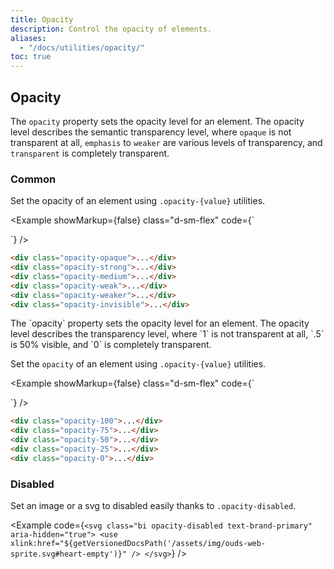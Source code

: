 ```yaml
---
title: Opacity
description: Control the opacity of elements.
aliases:
  - "/docs/utilities/opacity/"
toc: true
---
```



## Opacity

The `opacity` property sets the opacity level for an element. The opacity level describes the semantic transparency level, where `opaque` is not transparent at all, `emphasis` to `weaker` are various levels of transparency, and `transparent` is completely transparent.

### Common

Set the opacity of an element using `.opacity-{value}` utilities.

<Example showMarkup={false} class="d-sm-flex" code={`<div class="opacity-opaque p-lg m-sm bg-brand-primary fw-bold"></div>
  <div class="opacity-strong p-lg m-sm bg-brand-primary fw-bold"></div>
  <div class="opacity-medium p-lg m-sm bg-brand-primary fw-bold"></div>
  <div class="opacity-weak p-lg m-sm bg-brand-primary fw-bold"></div>
  <div class="opacity-weaker p-lg m-sm bg-brand-primary fw-bold"></div>
  <div class="opacity-invisible p-lg m-sm bg-brand-primary fw-bold"></div>`} />

```html
<div class="opacity-opaque">...</div>
<div class="opacity-strong">...</div>
<div class="opacity-medium">...</div>
<div class="opacity-weak">...</div>
<div class="opacity-weaker">...</div>
<div class="opacity-invisible">...</div>
```

<BootstrapCompatibility>
The `opacity` property sets the opacity level for an element. The opacity level describes the transparency level, where `1` is not transparent at all, `.5` is 50% visible, and `0` is completely transparent.

Set the `opacity` of an element using `.opacity-{value}` utilities.

<Example showMarkup={false} class="d-sm-flex" code={`<div class="opacity-100 p-3 m-2 bg-brand-primary fw-bold"></div>
  <div class="opacity-75 p-3 m-2 bg-brand-primary fw-bold"></div>
  <div class="opacity-50 p-3 m-2 bg-brand-primary fw-bold"></div>
  <div class="opacity-25 p-3 m-2 bg-brand-primary fw-bold"></div>
  <div class="opacity-0 p-3 m-2 bg-brand-primary fw-bold"></div>`} />

```html
<div class="opacity-100">...</div>
<div class="opacity-75">...</div>
<div class="opacity-50">...</div>
<div class="opacity-25">...</div>
<div class="opacity-0">...</div>
```
</BootstrapCompatibility>

### Disabled

Set an image or a svg to disabled easily thanks to `.opacity-disabled`.

<Example code={`<svg class="bi opacity-disabled text-brand-primary" aria-hidden="true">
    <use xlink:href="${getVersionedDocsPath('/assets/img/ouds-web-sprite.svg#heart-empty')}" />
  </svg>`} />
